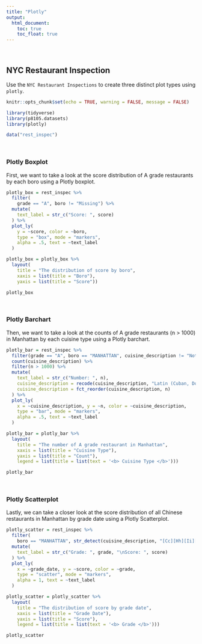 ```yaml
---
title: "Plotly"
output: 
  html_document:
    toc: true
    toc_float: true
---
```


<br>

## NYC Restaurant Inspection


Use the `NYC Restaurant Inspections` to create three distinct plot types using `plotly`.

```r
knitr::opts_chunk$set(echo = TRUE, warning = FALSE, message = FALSE)
```


```r
library(tidyverse)
library(p8105.datasets)
library(plotly)

data("rest_inspec")
```

<br>

### Plotly Boxplot 


First, we want to take a look at the score distribution of A grade restaurants by each boro using a Plotly boxplot.
```r
plotly_box = rest_inspec %>%
  filter(
    grade == "A", boro != "Missing") %>% 
  mutate(
    text_label = str_c("Score: ", score)
  ) %>% 
  plot_ly(
    y = ~score, color = ~boro,
    type = "box", mode = "markers",
    alpha = .5, text = ~text_label
  )

plotly_box = plotly_box %>% 
  layout(
    title = "The distribution of score by boro",
    xaxis = list(title = "Boro"),
    yaxis = list(title = "Score"))

plotly_box

```

<br>

### Plotly Barchart


Then, we want to take a look at the counts of A grade restaurants (n > 1000) in Manhattan by each cuisine type using a Plotly barchart.
```r

plotly_bar = rest_inspec %>% 
  filter(grade == "A", boro == "MANHATTAN", cuisine_description != "Not Listed/Not Applicable") %>% 
  count(cuisine_description) %>% 
  filter(n > 1000) %>% 
  mutate(
    text_label = str_c("Number: ", n),
    cuisine_description = recode(cuisine_description, "Latin (Cuban, Dominican, Puerto Rican, South & Central American)" = "Latin"),
    cuisine_description = fct_reorder(cuisine_description, n)
  ) %>% 
  plot_ly(
    x = ~cuisine_description, y = ~n, color = ~cuisine_description,
    type = "bar", mode = "markers",
    alpha = .5, text = ~text_label
  )

plotly_bar = plotly_bar %>% 
  layout(
    title = "The number of A grade restaurant in Manhattan",
    xaxis = list(title = "Cuisine Type"),
    yaxis = list(title = "Count"),
    legend = list(title = list(text = '<b> Cuisine Type </b>')))

plotly_bar
```

<br>

### Plotly Scatterplot 


Lastly, we can take a closer look at the score distribution of all Chinese restaurants in Manhattan by grade date using a Plotly Scatterplot. 
```r

plotly_scatter = rest_inspec %>% 
  filter(
    boro == "MANHATTAN", str_detect(cuisine_description, "[Cc][Hh][Ii][Nn][Ee][Ss][Ee]"), grade != "Not Yet Graded") %>% 
  mutate(
    text_label = str_c("Grade: ", grade, "\nScore: ", score)
  ) %>% 
  plot_ly(
    x = ~grade_date, y = ~score, color = ~grade,
    type = "scatter", mode = "markers",
    alpha = 1, text = ~text_label
  )

plotly_scatter = plotly_scatter %>% 
  layout(
    title = "The distribution of score by grade date",
    xaxis = list(title = "Grade Date"),
    yaxis = list(title = "Score"),
    legend = list(title = list(text = '<b> Grade </b>')))

plotly_scatter
```






